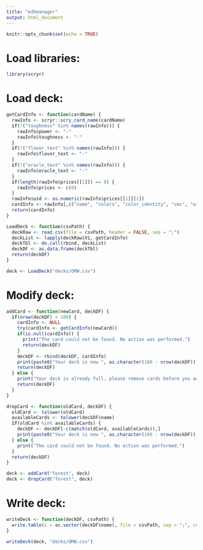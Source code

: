 ```yaml
---
title: "edhmanager"
output: html_document
---
```


```r
knitr::opts_chunk$set(echo = TRUE)
```

# Load libraries:
```r
library(scryr)
```

# Load deck:
```r
getCardInfo <- function(cardName) {
  rawInfo <- scryr::scry_card_name(cardName)
  if(!("toughness" %in% names(rawInfo))) {
    rawInfo$power <- "-"
    rawInfo$toughness <- "-"
  }
  if(!("flavor_text" %in% names(rawInfo))) {
    rawInfo$flavor_text <- "-"
  }
  if(!("oracle_text" %in% names(rawInfo))) {
    rawInfo$oracle_text <- "-"
  }
  if(length(rawInfo$prices[[1]]) == 0) {
    rawInfo$prices <- c(0)
  }
  rawInfo$usd <- as.numeric(rawInfo$prices[[1]][1])
  cardInfo <- rawInfo[,c("name", "colors", "color_identity", "cmc", "oracle_text", "power", "toughness", "type_line", "keywords", "flavor_text", "usd", "rarity")]
  return(cardInfo)
}

LoadDeck <- function(csvPath) {
  deckRaw <- read.csv(file = csvPath, header = FALSE, sep = ";")
  deckList <- lapply(deckRaw$V1, getCardInfo)
  deckTbl <- do.call(rbind, deckList)
  deckDF <- as.data.frame(deckTbl)
  return(deckDF)
}

deck <- LoadDeck("decks/OMW.csv")
```

# Modify deck:
```r
addCard <- function(newCard, deckDF) {
  if(nrow(deckDF) < 100) {
    cardInfo <- NULL
    try(cardInfo <- getCardInfo(newCard))
    if(is.null(cardInfo)) {
      print("The card could not be found. No action was performed.")
      return(deckDF)
    }
    deckDF <- rbind(deckDF, cardInfo)
    print(paste0("Your deck is now ", as.character(100 - nrow(deckDF)), " cards from being full."))
    return(deckDF)
  } else {
    print("Your deck is already full, please remove cards before you add more.")
    return(deckDF)
  }
}

dropCard <- function(oldCard, deckDF) {
  oldCard <- tolower(oldCard)
  availableCards <- tolower(deckDF$name)
  if(oldCard %in% availableCards) {
    deckDF <- deckDF[-c(match(oldCard, availableCards)),]
    print(paste0("Your deck is now ", as.character(100 - nrow(deckDF)), " cards from being full."))
  } else {
    print("The card could not be found. No action was performed.")
  }
  return(deckDF)
}

deck <- addCard("forest", deck)
deck <- dropCard("forest", deck)
```

# Write deck:
```r
writeDeck <- function(deckDF, csvPath) {
  write.table(x = as.vector(deckDF$name), file = csvPath, sep = ";", col.names = FALSE, row.names = FALSE, quote = FALSE)
}

writeDeck(deck, "decks/OMW.csv")
```
